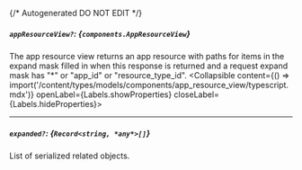 {/* Autogenerated DO NOT EDIT  */}

##### `appResourceView?`: *{`components.AppResourceView`}*
The app resource view returns an app resource with paths for items in the expand mask filled in when this response is returned and a request expand mask has "\*" or "app_id" or "resource_type_id".
<Collapsible content={() => import('/content/types/models/components/app_resource_view/typescript.mdx')} openLabel={Labels.showProperties} closeLabel={Labels.hideProperties}>
</Collapsible>

---
##### `expanded?`: *{`Record<string, *any*>[]`}*
List of serialized related objects.


